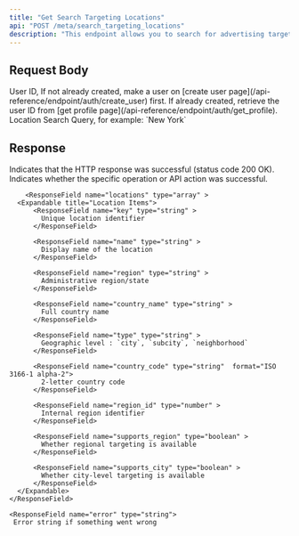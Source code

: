 ```yaml
---
title: "Get Search Targeting Locations"
api: "POST /meta/search_targeting_locations"
description: "This endpoint allows you to search for advertising target Locations based on search query. It helps in identifying relevant interest locations to improve the accuracy and effectiveness of ad targeting."
---
```


## Request Body

<ParamField body="userId" type="string" required>
	User ID, If not already created, make a user on [create user
	page](/api-reference/endpoint/auth/create_user) first. If already created,
	retrieve the user ID from [get profile
	page](/api-reference/endpoint/auth/get_profile).
</ParamField>
<ParamField body="query" type="string" required>
	Location Search Query, for example: `New York`
</ParamField>

## Response

<ResponseField name="success" type="boolean">
	Indicates that the HTTP response was successful (status code 200 OK).
</ResponseField>

<ResponseField name="results" type="object" >
	<Expandable title="Media Results">
		<ResponseField name="success" type="boolean" >
			Indicates whether the specific operation or API action was successful.
		</ResponseField>

    	<ResponseField name="locations" type="array" >
      <Expandable title="Location Items">
          <ResponseField name="key" type="string" >
            Unique location identifier
          </ResponseField>

          <ResponseField name="name" type="string" >
            Display name of the location
          </ResponseField>

          <ResponseField name="region" type="string" >
            Administrative region/state
          </ResponseField>

          <ResponseField name="country_name" type="string" >
            Full country name
          </ResponseField>

          <ResponseField name="type" type="string" >
            Geographic level : `city`, `subcity`, `neighborhood`
          </ResponseField>

          <ResponseField name="country_code" type="string"  format="ISO 3166-1 alpha-2">
            2-letter country code
          </ResponseField>

          <ResponseField name="region_id" type="number" >
            Internal region identifier
          </ResponseField>

          <ResponseField name="supports_region" type="boolean" >
            Whether regional targeting is available
          </ResponseField>

          <ResponseField name="supports_city" type="boolean" >
            Whether city-level targeting is available
          </ResponseField>
      </Expandable>
    </ResponseField>

    <ResponseField name="error" type="string">
     Error string if something went wrong

  </ResponseField>
    </Expandable>

</ResponseField>
